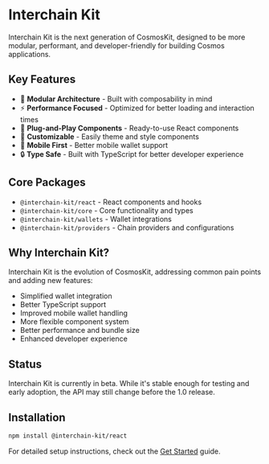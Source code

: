
# Interchain Kit

Interchain Kit is the next generation of CosmosKit, designed to be more modular, performant, and developer-friendly for building Cosmos applications.

<DownloadButton href='/llms/interchain-kit.txt' fileName="interchain-kit-llms.txt" />

## Key Features

- 🎯 **Modular Architecture** - Built with composability in mind
- ⚡️ **Performance Focused** - Optimized for better loading and interaction times
- 🔌 **Plug-and-Play Components** - Ready-to-use React components
- 🎨 **Customizable** - Easily theme and style components
- 📱 **Mobile First** - Better mobile wallet support
- 🔒 **Type Safe** - Built with TypeScript for better developer experience

## Core Packages

- `@interchain-kit/react` - React components and hooks
- `@interchain-kit/core` - Core functionality and types
- `@interchain-kit/wallets` - Wallet integrations
- `@interchain-kit/providers` - Chain providers and configurations

## Why Interchain Kit?

Interchain Kit is the evolution of CosmosKit, addressing common pain points and adding new features:

- Simplified wallet integration
- Better TypeScript support
- Improved mobile wallet handling
- More flexible component system
- Better performance and bundle size
- Enhanced developer experience

## Status

Interchain Kit is currently in beta. While it's stable enough for testing and early adoption, the API may still change before the 1.0 release.

## Installation

```bash
npm install @interchain-kit/react
```

For detailed setup instructions, check out the [Get Started](/cosmos-kit/beta/get-started) guide. 